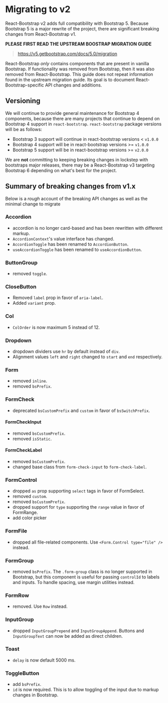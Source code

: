 # Migrating to v2

React-Bootstrap v2 adds full compatibility with Bootstrap 5. Because Bootstrap 5 is a major rewrite of the project, there
are significant breaking changes from React-Bootstrap v1.

**PLEASE FIRST READ THE UPSTREAM BOOSTRAP MIGRATION GUIDE**

> https://v5.getbootstrap.com/docs/5.0/migration

React-Bootstrap _only_ contains components that are present in vanilla Bootstrap. If functionality
was removed from Bootstrap, then it was also removed from React-Bootstrap. This guide does not
repeat information found in the upstream migration guide. Its goal is to document React-Bootstrap-specific
API changes and additions.

## Versioning

We will continue to provide general maintenance for Bootstrap 4 components, because there are many projects that continue to depend on Bootstrap 4 support in
`react-bootstrap`. `react-bootstrap` package versions will be as follows:

- Bootstrap 3 support will continue in react-bootstrap versions < `v1.0.0`
- Bootstrap 4 support will be in react-bootstrap versions >= `v1.0.0`
- Bootstrap 5 support will be in react-bootstrap versions >= `v2.0.0`

We are **not** committing to keeping breaking changes in lockstep with bootstraps major releases,
there may be a React-Bootstrap v3 targeting Bootstrap 6 depending on what's best for the project.

## Summary of breaking changes from v1.x

Below is a _rough_ account of the breaking API changes as well as the minimal change to migrate

### Accordion

- accordion is no longer card-based and has been rewritten with different markup.
- `AccordionContext`'s value interface has changed.
- `AccordionToggle` has been renamed to `AccordionButton`.
- `useAccordionToggle` has been renamed to `useAccordionButton`.

### ButtonGroup

- removed `toggle`.

### CloseButton

- Removed `label` prop in favor of `aria-label`.
- Added `variant` prop.

### Col

- `ColOrder` is now maximum 5 instead of 12.

### Dropdown
- dropdown dividers use `hr` by default instead of `div`.
- Alignment values `left` and `right` changed to `start` and `end` respectively.

### Form

- removed `inline`.
- removed `bsPrefix`.

### FormCheck

- deprecated `bsCustomPrefix` and `custom` in favor of `bsSwitchPrefix`.

#### FormCheckInput

- removed `bsCustomPrefix`.
- removed `isStatic`.

#### FormCheckLabel

- removed `bsCustomPrefix`.
- changed base class from `form-check-input` to `form-check-label`.

### FormControl

- dropped `as` prop supporting `select` tags in favor of FormSelect.
- removed `custom`.
- removed `bsCustomPrefix`.
- dropped support for `type` supporting the `range` value in favor of FormRange.
- add color picker

### FormFile

- dropped all file-related components. Use `<Form.Control type="file" />` instead.

### FormGroup

- removed `bsPrefix`. The `.form-group` class is no longer supported in Bootstrap, 
but this component is useful for passing `controlId` to labels and inputs. To handle
spacing, use margin utilities instead.

### FormRow

- removed. Use `Row` instead.

### InputGroup

- dropped `InputGroupPrepend` and `InputGroupAppend`. Buttons and `InputGroupText` can now be added as direct children.

### Toast

- `delay` is now default 5000 ms.

### ToggleButton

- add `bsPrefix`.
- `id` is now required. This is to allow toggling of the input due to markup changes in Bootstrap.